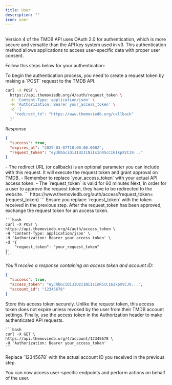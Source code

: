 ---
title: User
description: ""
icon: user
---

##

Version 4 of the TMDB API uses OAuth 2.0 for authentication, which is more secure and versatile than 
the API key system used in v3. This authentication method allows applications to access user-specific 
data with proper user consent.

Follow this steps below for your authentication:

<Steps>
  <Step title="Create a Request Token">
    To begin the authentication process, you need to create a request token by making a `POST` request to the TMDB API.

```bash
curl -X POST \
  https://api.themoviedb.org/4/auth/request_token \
  -H 'Content-Type: application/json' \
  -H 'Authorization: Bearer your_access_token' \
  -d '{
    "redirect_to": "https://www.themoviedb.org/callback"
  }'
```

*Response*

```json
{
  "success": true,
  "expires_at": "2025-03-07T10:00:00.000Z",
  "request_token": "eyJhbGciOiJIUzI1NiIsInR5cCI6IkpXVCJ9..."
}
```
<Note>
    - The redirect URL (or callback) is an optional parameter you can include with this request. It will execute
    the request token and grant approval on TMDB.
    - Remember to replace `your_access_token` with your actual API access token.
    - The `request_token` is valid for 60 minutes
</Note>
</Step>
 
<Step title="Asking for approval on TMDB">
    Next, In order for a user to approve the request token, they have to be redirected to the website.
```
https://www.themoviedb.org/auth/access?request_token={request_token}
```
<Note>
  Ensure you replace `request_token` with the token received in the previous step.
</Note>
</Step>

<Step title="Create an Access Token">
    After the request_token has been approved, exchange the request token for an access token.

    ```bash
    curl -X POST \
    https://api.themoviedb.org/4/auth/access_token \
    -H 'Content-Type: application/json' \
    -H 'Authorization: Bearer your_access_token' \
    -d '{
        "request_token": "your_request_token"
    }'
    ```

*You'll receive a response containing an access token and account ID:*

```json
{
  "success": true,
  "access_token": "eyJhbGciOiJIUzI1NiIsInR5cCI6IkpXVCJ9...",
  "account_id": "12345678"
}
```

<Tip>
  Store this access token securely. Unlike the request token, this access token does not expire unless revoked by the user from their TMDB account settings.
</Tip>

</Step>

<Step title="Using the Access Token">
    Finally, use the access token in the Authorization header to make authenticated API requests.

    ```bash
    curl -X GET \
    https://api.themoviedb.org/4/account/12345678 \
    -H 'Authorization: Bearer your_access_token'
    ```

<Note>
  Replace `12345678` with the actual account ID you received in the previous step.
</Note>

You can now access user-specific endpoints and perform actions on behalf of the user.
</Step>
</Steps>
